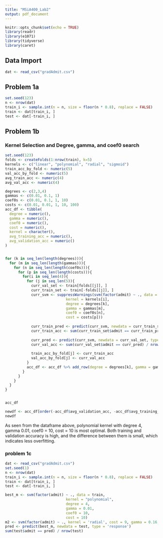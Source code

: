 ```yaml
---
title: "MSiA400_Lab2"
output: pdf_document
---
```


```r
knitr::opts_chunk$set(echo = TRUE)
library(readr)
library(e1071)
library(tidyverse)
library(caret)
```

## Data Import

```r
dat <- read_csv("gradAdmit.csv")
```
## Problem 1a

```r
set.seed(123)
n <- nrow(dat)
train_i <- sample.int(n = n, size = floor(n * 0.8), replace = FALSE)
train <- dat[train_i, ]
test <- dat[-train_i, ]
```

## Problem 1b

### Kernel Selection and Degree, gamma, and coef0 search

```r
set.seed(123)
folds <- createFolds(1:nrow(train), k=5)
kernels <- c("linear", "polynomial", "radial", "sigmoid")
train_acc_by_fold <- numeric(5)
val_acc_by_fold <- numeric(5)
avg_train_acc <- numeric(4)
avg_val_acc <- numeric(4)

degrees <- c(2,3,4)
gammas <- c(0.01, 0.1, 1)
coef0s <- c(0.01, 0.1, 1, 10)
costs <- c(0.01, 0.01, 1, 10, 100)
acc_df <- tibble(
  degree = numeric(),
  gamma = numeric(),
  coef0 = numeric(),
  cost = numeric(),
  kernel = character(),
  avg_training_acc = numeric(),
  avg_validation_acc = numeric()
)


for (k in seq_len(length(degrees))){
  for (m in seq_len(length(gammas))){
    for (n in seq_len(length(coef0s))){
      for (p in seq_len(length(costs))){
        for(i in seq_len(4)){
          for (j in seq_len(5)){
            curr_val_set <- train[folds[[j]], ] 
            curr_train_set <- train[-folds[[j]], ] 
            curr_svm <- suppressWarnings(svm(factor(admit) ~ ., data = curr_train_set,
                            kernel = kernels[i],
                            degree = degrees[k],
                            gamma = gammas[m],
                            coef0 = coef0s[n],
                            cost = costs[p]))
            
            curr_train_pred <- predict(curr_svm, newdata = curr_train_set, type = 'response')
            curr_train_acc <- sum(curr_train_set$admit == curr_train_pred) / nrow(curr_train_set)
            
            curr_pred <- predict(curr_svm, newdata = curr_val_set, type = 'response')
            curr_val_acc <- sum(curr_val_set$admit == curr_pred) / nrow(curr_val_set)
            
            train_acc_by_fold[j] <- curr_train_acc
            val_acc_by_fold[j] <- curr_val_acc
          }
          acc_df <- acc_df %>% add_row(degree = degrees[k], gamma = gammas[m], coef0 = coef0s[n], cost = costs[p], kernel = kernels[i], avg_training_acc = mean(train_acc_by_fold), avg_validation_acc = mean(val_acc_by_fold))
        }
      }
    }
  }
}


acc_df
```
```r
newdf <- acc_df[order(-acc_df$avg_validation_acc, -acc_df$avg_training_acc),]
newdf
```

As seen from the dataframe above, polynomial kernel with degree 4, gamma 0.01, coef0 = 10, cost = 10 is most optimal. Both training and validation accuracy is high, and the difference between them is small, which indicates less overfitting.

### problem 1c

```r
dat <- read_csv("gradAdmit.csv")
set.seed(1)
n <- nrow(dat)
train_i <- sample.int(n = n, size = floor(n * 0.8), replace = FALSE)
train <- dat[train_i, ]
test <- dat[-train_i, ]

best_m <- svm(factor(admit) ~ ., data = train,
                            kernel = "polynomial",
                            degree = 4,
                            gamma = 0.01,
                            coef0 = 10,
                            cost = 10)
m2 <- svm(factor(admit) ~ ., kernel = 'radial', cost = 9, gamma = 0.16, data = train)
pred <- predict(best_m, newdata = test, type = 'response')
sum(test$admit == pred) / nrow(test)
```